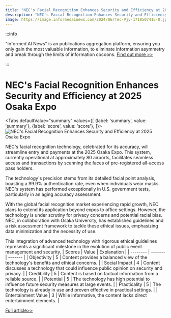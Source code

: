 ```yaml
---
title: "NEC's Facial Recognition Enhances Security and Efficiency at 2025 Osaka Expo"
description: "NEC's Facial Recognition Enhances Security and Efficiency at 2025 Osaka Expo"
image: https://image.informedainews.com/2024/06/Tec-Vjv-1718507415-0.jpg
---
```



:::info

"Informed AI News" is an publications aggregation platform, ensuring you only gain the most valuable information, to eliminate information asymmetry and break through the limits of information cocoons.  [Find out more >>](/)

:::

# NEC's Facial Recognition Enhances Security and Efficiency at 2025 Osaka Expo


<Tabs
	defaultValue="summary"
	values={[
	{label: 'summary', value: 'summary'},
	{label: 'score', value: 'score'},
]}>
<TabItem value="summary">
<img
  src="https://image.informedainews.com/2024/06/Tec-Vjv-1718507415-0.jpg"
  alt="NEC's Facial Recognition Enhances Security and Efficiency at 2025 Osaka Expo"
/>



NEC's facial recognition technology, celebrated for its accuracy, will streamline entry and payments at the 2025 Osaka Expo. This system, currently operational at approximately 80 airports, facilitates seamless access and transactions by scanning the faces of pre-registered all-access pass holders.

The technology's precision stems from its detailed facial point analysis, boasting a 99.9% authentication rate, even when individuals wear masks. NEC's system has performed exceptionally in U.S. government tests, particularly in an aging accuracy assessment.

With the global facial recognition market experiencing rapid growth, NEC plans to extend its application beyond expos to office settings. However, the technology is under scrutiny for privacy concerns and potential racial bias. NEC, in collaboration with Osaka University, has established guidelines and a risk assessment framework to tackle these ethical issues, emphasizing data minimization and the necessity of use.

This integration of advanced technology with rigorous ethical guidelines represents a significant milestone in the evolution of public event management and security.
</TabItem>
<TabItem value="score">
	| Scores     | Value   | Explanation |
	| -------- | ------- | ------- |
	| Objectivity  | 5    | Content provides a balanced view of the technology's benefits and ethical concerns.    |
	| Social Impact | 4     | Content discusses a technology that could influence public opinion on security and privacy.    |
	| Credibility    | 5    | Content is based on factual information from a reliable source.    |
	| Potential    | 5    | The technology has high potential to influence future security measures at large events.    |
	| Practicality    | 5    | The technology is already in use and proven effective in practical settings.    |
	| Entertainment Value    | 3    | While informative, the content lacks direct entertainment elements.    |
</TabItem>
</Tabs>

[Full article>>](https://asia.nikkei.com/Business/Technology/NEC-s-facial-recognition-to-speed-up-entry-at-2025-Osaka-Expo)
